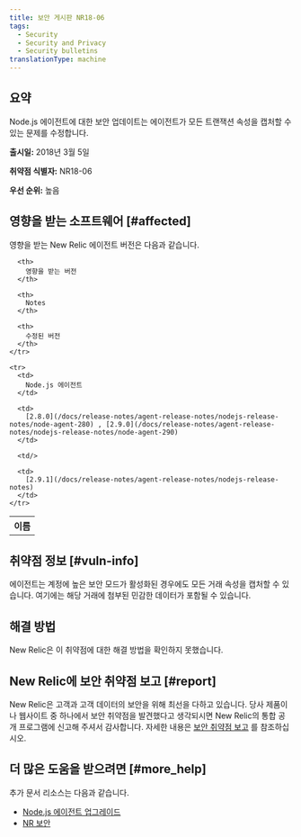 ```yaml
---
title: 보안 게시판 NR18-06
tags:
  - Security
  - Security and Privacy
  - Security bulletins
translationType: machine
---
```


## 요약

Node.js 에이전트에 대한 보안 업데이트는 에이전트가 모든 트랜잭션 속성을 캡처할 수 있는 문제를 수정합니다.

**출시일:** 2018년 3월 5일

**취약점 식별자:** NR18-06

**우선 순위:** 높음

## 영향을 받는 소프트웨어 [#affected]

영향을 받는 New Relic 에이전트 버전은 다음과 같습니다.

<table>
  <tbody>
    <tr>
      <th>
        이름
      </th>

      <th>
        영향을 받는 버전
      </th>

      <th>
        Notes
      </th>

      <th>
        수정된 버전
      </th>
    </tr>

    <tr>
      <td>
        Node.js 에이전트
      </td>

      <td>
        [2.8.0](/docs/release-notes/agent-release-notes/nodejs-release-notes/node-agent-280) , [2.9.0](/docs/release-notes/agent-release-notes/nodejs-release-notes/node-agent-290)
      </td>

      <td/>

      <td>
        [2.9.1](/docs/release-notes/agent-release-notes/nodejs-release-notes)
      </td>
    </tr>
  </tbody>
</table>

## 취약점 정보 [#vuln-info]

에이전트는 계정에 높은 보안 모드가 활성화된 경우에도 모든 거래 속성을 캡처할 수 있습니다. 여기에는 해당 거래에 첨부된 민감한 데이터가 포함될 수 있습니다.

## 해결 방법

New Relic은 이 취약점에 대한 해결 방법을 확인하지 못했습니다.

## New Relic에 보안 취약점 보고 [#report]

New Relic은 고객과 고객 데이터의 보안을 위해 최선을 다하고 있습니다. 당사 제품이나 웹사이트 중 하나에서 보안 취약점을 발견했다고 생각되시면 New Relic의 통합 공개 프로그램에 신고해 주셔서 감사합니다. 자세한 내용은 [보안 취약점 보고](/docs/security/new-relic-security/data-privacy/reporting-security-vulnerabilities) 를 참조하십시오.

## 더 많은 도움을 받으려면 [#more_help]

추가 문서 리소스는 다음과 같습니다.

* [Node.js 에이전트 업그레이드](/docs/agents/nodejs-agent/installation-configuration/upgrade-nodejs-agent)
* [NR 보안](https://newrelic.com/security)